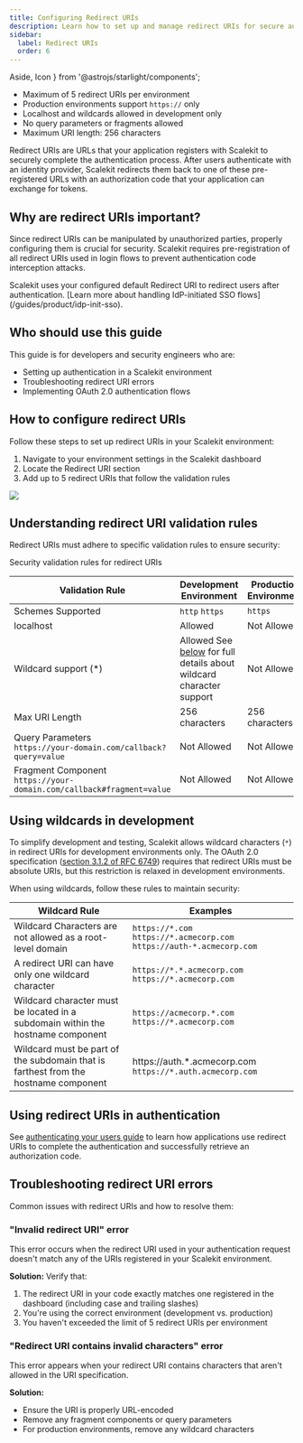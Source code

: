 ```yaml
---
title: Configuring Redirect URIs
description: Learn how to set up and manage redirect URIs for secure authentication in your application.
sidebar:
  label: Redirect URIs
  order: 6
---
```


  Aside, Icon
 } from '@astrojs/starlight/components';

<Aside type="note">
  <ul>
    <li>Maximum of 5 redirect URIs per environment</li>
    <li>Production environments support <code>https://</code> only</li>
    <li>Localhost and wildcards allowed in development only</li>
    <li>No query parameters or fragments allowed</li>
    <li>Maximum URI length: 256 characters</li>
  </ul>
</Aside>

Redirect URIs are URLs that your application registers with Scalekit to securely complete the authentication process. After users authenticate with an identity provider, Scalekit redirects them back to one of these pre-registered URLs with an authorization code that your application can exchange for tokens.

## Why are redirect URIs important?

Since redirect URIs can be manipulated by unauthorized parties, properly configuring them is crucial for security. Scalekit requires pre-registration of all redirect URIs used in login flows to prevent authentication code interception attacks.

<Aside type="tip">
 Scalekit uses your configured default Redirect URI to redirect users after authentication. [Learn more about handling IdP-initiated SSO flows](/guides/product/idp-init-sso).
</Aside>

## Who should use this guide

This guide is for developers and security engineers who are:
- Setting up authentication in a Scalekit environment
- Troubleshooting redirect URI errors
- Implementing OAuth 2.0 authentication flows

## How to configure redirect URIs

Follow these steps to set up redirect URIs in your Scalekit environment:

1. Navigate to your environment settings in the Scalekit dashboard
2. Locate the Redirect URI section
3. Add up to 5 redirect URIs that follow the validation rules

![](@/assets/docs/guides/product/redirect-uris/0.png)

## Understanding redirect URI validation rules

Redirect URIs must adhere to specific validation rules to ensure security:

<CheckItem>Security validation rules for redirect URIs</CheckItem>

| Validation Rule | Development Environment | Production Environment |
| --- | --- | --- |
| Schemes Supported | <CheckItem>`http`</CheckItem> <CheckItem>`https`</CheckItem> | <CheckItem>`https`</CheckItem> |
| localhost | <CheckItem>Allowed</CheckItem> | <CheckItem iconName="warning">Not Allowed</CheckItem> |
| Wildcard support (*) | <CheckItem>Allowed</CheckItem> See [below](#using-wildcards-in-development) for full details about wildcard character support | <CheckItem iconName="warning">Not Allowed</CheckItem> |
| Max URI Length | 256 characters | 256 characters |
| Query Parameters <br /> `https://your-domain.com/callback?query=value` | <CheckItem iconName="warning">Not Allowed</CheckItem> | <CheckItem iconName="warning">Not Allowed</CheckItem> |
| Fragment Component <br /> `https://your-domain.com/callback#fragment=value` | <CheckItem iconName="warning">Not Allowed</CheckItem> | <CheckItem iconName="warning">Not Allowed</CheckItem> |

## Using wildcards in development

To simplify development and testing, Scalekit allows wildcard characters (`*`) in redirect URIs for development environments only. The OAuth 2.0 specification ([section 3.1.2 of RFC 6749](https://tools.ietf.org/html/rfc6749#section-3.1.2)) requires that redirect URIs must be absolute URIs, but this restriction is relaxed in development environments.

When using wildcards, follow these rules to maintain security:

| Wildcard Rule | Examples |
| --- | --- |
| Wildcard Characters are not allowed as a root-level domain | <CheckItem iconName="warning">`https://*.com`</CheckItem> <CheckItem>`https://*.acmecorp.com`</CheckItem> <CheckItem>`https://auth-*.acmecorp.com`</CheckItem> |
| A redirect URI can have only one wildcard character | <CheckItem iconName="warning">`https://*.*.acmecorp.com`</CheckItem> <CheckItem>`https://*.acmecorp.com`</CheckItem> |
| Wildcard character must be located in a subdomain within the hostname component | <CheckItem iconName="warning">`https://acmecorp.*.com`</CheckItem> <CheckItem>`https://*.acmecorp.com`</CheckItem> |
| Wildcard must be part of the subdomain that is farthest from the hostname component |<CheckItem iconName="warning">https://auth.*.acmecorp.com</CheckItem> <CheckItem>`https://*.auth.acmecorp.com`</CheckItem> |

## Using redirect URIs in authentication

See [authenticating your users guide](/manual/getting-started/authenticate-users) to learn how applications use redirect URIs to complete the authentication and successfully retrieve an authorization code.

## Troubleshooting redirect URI errors

Common issues with redirect URIs and how to resolve them:

### "Invalid redirect URI" error

This error occurs when the redirect URI used in your authentication request doesn't match any of the URIs registered in your Scalekit environment.

**Solution:** Verify that:
1. The redirect URI in your code exactly matches one registered in the dashboard (including case and trailing slashes)
2. You're using the correct environment (development vs. production)
3. You haven't exceeded the limit of 5 redirect URIs per environment

### "Redirect URI contains invalid characters" error

This error appears when your redirect URI contains characters that aren't allowed in the URI specification.

**Solution:**
- Ensure the URI is properly URL-encoded
- Remove any fragment components or query parameters
- For production environments, remove any wildcard characters
